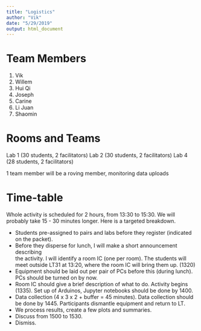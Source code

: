 ```yaml
---
title: "Logistics"
author: "Vik"
date: "5/29/2019"
output: html_document
---
```


# Team Members

1. Vik
2. Willem
3. Hui Qi
4. Joseph
5. Carine
6. Li Juan
7. Shaomin

# Rooms and Teams

Lab 1 (30 students, 2 facilitators)
Lab 2 (30 students, 2 facilitators)
Lab 4 (28 students, 2 facilitators)

1 team member will be a roving member, monitoring data uploads

# Time-table

Whole activity is scheduled for 2 hours, from 13:30 to 15:30. We will probably 
take 15 - 30 minutes longer. Here is a targeted breakdown.

* Students pre-assigned to pairs and labs before they register (indicated on the 
packet).
* Before they disperse for lunch, I will make a short announcement describing  
the activity. I will identify a room IC (one per room). The students will meet 
outside LT31 at 13:20, where the room IC will bring them up. (1320)
* Equipment should be laid out per pair of PCs before this (during lunch). PCs 
should be turned on by now.
* Room IC should give a brief description of what to do. Activity begins (1335).
Set up of Arduinos, Jupyter notebooks should be done by 1400. 
* Data collection (4 x 3 x 2 + buffer = 45 minutes). Data collection should be done 
by 1445. Participants dismantle equipment and return to LT.
* We process results, create a few plots and summaries. 
* Discuss from 1500 to 1530.
* Dismiss.